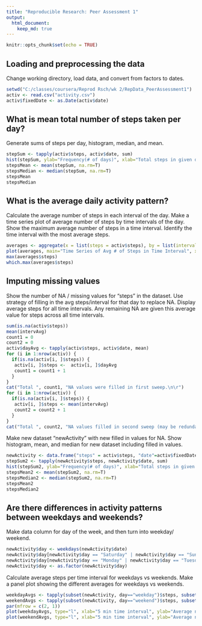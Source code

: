 ```yaml
---
title: "Reproducible Research: Peer Assessment 1"
output: 
  html_document:
    keep_md: true
---
```




```r
knitr::opts_chunk$set(echo = TRUE)
```

## Loading and preprocessing the data
Change working directory, load data, and convert from factors to dates.

```r
setwd("C:/classes/coursera/Reprod Rsch/wk 2/RepData_PeerAssessment1")
activ <- read.csv("activity.csv")
activ$fixedDate <- as.Date(activ$date)

```

## What is mean total number of steps taken per day?
Generate sums of steps per day, histogram, median, and mean.

```r
stepSum <- tapply(activ$steps, activ$date, sum)
hist(stepSum, ylab="Frequency(# of days)", xlab="Total steps in given day", main="Histogram of Steps per Day", breaks=25)
stepsMean <- mean(stepSum, na.rm=T)
stepsMedian <- median(stepSum, na.rm=T)
stepsMean
stepsMedian
```

## What is the average daily activity pattern?

Calculate the average number of steps in each interval of the day.
Make a time series plot of average number of steps by time intervals of the day.
Show the maximum average number of steps in a time interval.
Identify the time interval with the most average steps.

```r
averages <- aggregate(x = list(steps = activ$steps), by = list(interval = activ$interval), FUN = mean, na.rm = T)
plot(averages, main="Time Series of Avg # of Steps in Time Interval", xlab = "Time Interval of Day (points represent 5 min each)", ylab="Avg. Number of Steps")
max(averages$steps)
which.max(averages$steps)
```

## Imputing missing values

Show the number of NA / missing values for "steps" in the dataset.
Use strategy of filling in the avg steps/interval for that day to replace NA.  Display average steps for all time intervals.  Any remaining NA are given this average value for steps across all time intervals.

```r
sum(is.na(activ$steps))
mean(intervAvg)
count1 = 0
count2 = 0
activ$dayAvg <- tapply(activ$steps, activ$date, mean)
for (i in 1:nrow(activ)) {
  if(is.na(activ[i, ]$steps)) {
   activ[i, ]$steps <-  activ[i, ]$dayAvg
   count1 = count1 + 1
  }
}
cat("Total ", count1, "NA values were filled in first sweep.\n\r")
for (i in 1:nrow(activ)) {
  if(is.na(activ[i, ]$steps)) {
   activ[i, ]$steps <- mean(intervAvg)
   count2 = count2 + 1
  }
}
cat("Total ", count2, "NA values filled in second sweep (may be redundant).\n\r")

```


Make new dataset "newActivity" with new filled in values for NA.
Show histogram, mean, and median for new dataset including filled in values.

```r
newActivity <- data.frame("steps" = activ$steps, "date"=activ$fixedDate, "interval" = activ$interval)
stepSum2 <- tapply(newActivity$steps, newActivity$date, sum)
hist(stepSum2, ylab="Frequency(# of days)", xlab="Total steps in given day", main="Histogram of Steps per Day with Missing Data Imputed", breaks=25)
stepsMean2 <- mean(stepSum2, na.rm=T)
stepsMedian2 <- median(stepSum2, na.rm=T)
stepsMean2
stepsMedian2

```


## Are there differences in activity patterns between weekdays and weekends?

Make data column for day of the week, and then turn into weekday/ weekend.


```r
newActivity$day <- weekdays(newActivity$date)
newActivity$day[newActivity$day == "Saturday" | newActivity$day == "Sunday" ] <- "weekend"
newActivity$day[newActivity$day == "Monday" | newActivity$day == "Tuesday" | newActivity$day == "Wednesday"| newActivity$day == "Thursday" | newActivity$day == "Friday" ] <- "weekday"
newActivity$day <- as.factor(newActivity$day)

```


Calculate average steps per time interval for weekdays vs weekends.
Make a panel plot showing the different averages for weekdays vs weekends.

```r
weekdayAvgs <- tapply(subset(newActivity, day=="weekday")$steps, subset(newActivity, day=="weekday")$interval, mean, na.rm=TRUE)
weekendAvgs <- tapply(subset(newActivity, day=="weekend")$steps, subset(newActivity, day=="weekend")$interval, mean, na.rm=TRUE)
par(mfrow = c(2, 1))
plot(weekdayAvgs, type="l", xlab="5 min time interval", ylab="Average number of steps", main="weekdays")
plot(weekendAvgs, type="l", xlab="5 min time interval", ylab="Average number of steps", main="weekend")

```

